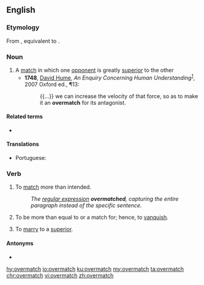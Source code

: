 ==English==

===Etymology===
From {{etyl|enm|en}} {{m|enm|overmacchen}}, equivalent to {{prefix|over|match|lang=en}}.

===Noun===
{{en-noun|es}}

# A [[match]] in which one [[opponent]] is greatly [[superior]] to the other
#* '''1748''', [[w:David Hume|David Hume]], ''An Enquiry Concerning Human Understanding''<sup>[http://books.google.com/books?id=aA9XN9zC56oC]</sup>, 2007 Oxford ed., ¶13:
#*: {{...}} we can increase the velocity of that force, so as to make it an '''overmatch''' for its antagonist.

====Related terms====
* {{l|en|overmatched}}

====Translations====
{{trans-top|a match}}
* Portuguese: {{t+|pt|batalha|f}} {{t+|pt|perdida}}
{{trans-mid}}
{{trans-bottom}}

===Verb===
{{en-verb|es}}

# To [[match]] more than intended.
#: ''The [[regular expression]] '''overmatched''', capturing the entire paragraph instead of the specific sentence.''
# To be more than equal to or a match for; hence, to [[vanquish]].
#: {{rfquotek|Drayton}}
# To [[marry]] to a [[superior]].
#: {{rfquotek|Burton}}

====Antonyms====
* {{l|en|undermatch}}

[[hy:overmatch]]
[[io:overmatch]]
[[ku:overmatch]]
[[my:overmatch]]
[[ta:overmatch]]
[[chr:overmatch]]
[[vi:overmatch]]
[[zh:overmatch]]